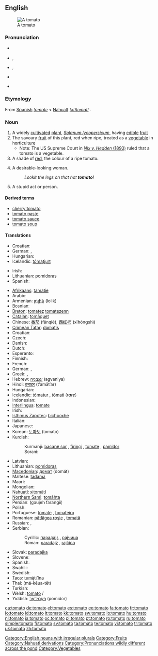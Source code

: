 {{wikipedia}}
{{also|tōmato}}
==English==

[[Image:Tomato.jpg|thumb|A tomato]]

===Pronunciation===
* {{a|Canada}} {{IPA|/təˈmɛɪtoː, təˈmætoː/}}
* {{a|UK}} {{IPA|/təˈmɑːtəʊ/}}, {{SAMPA|/t@"mA:t@U/}}
* {{a|US}} {{IPA|/təˈmeɪtoʊ/}}, {{SAMPA|/t@"meIt@U/}}
* {{audio|en-uk-tomato.ogg|Audio (UK)}}
* {{audio|en-us-tomato.ogg|Audio (US)}}
*: {{rhymes|ɑːtəʊ|eɪtəʊ}}

===Etymology===
From [[Spanish]] ''[[tomate]]'' < [[Nahuatl]] ''[[tomatl|(xi)tomātl]]''<!-- Is "(xi)" part of the Nahuatl word or does this syntax represent "'xitomatl' or 'tomatl'"? Either way, the Nahuatl word should be linked. ANSWER: Xitomatl is the large variety that we are more familiar with, and tomatl is the small tomatillo. However, some dialects of Nahuatl call even the large tomatoes tomatl. The basic form of the word is tomatl, and the prefix xi- is an augmentative. -->.

===Noun===
{{en-noun|es}}

# A widely [[cultivated]] [[plant]], ''[[Solanum lycopersicum]]'', having [[edible]] [[fruit]]
# The savoury [[fruit]] of this plant, red when ripe, treated as a [[vegetable]] in horticulture
#* Note: The US Supreme Court in [http://en.wikipedia.org/wiki/Nix_v._Hedden ''Nix v. Hedden'' (1893)] ruled that a tomato is a vegetable.
# A shade of [[red]], the colour of a ripe tomato.
# {{slang}} A desirable-looking woman.
#: ''Lookit the legs on that hot '''tomato'''!''
# {{slang}} A stupid act or person.

====Derived terms====
* [[cherry tomato]]
* [[tomato paste]]
* [[tomato sauce]]
* [[tomato soup]]

====Translations====
{{trans-top|tomato plant}}
* Croatian: {{t-|hr|rajčica|f|alt=ràjčica}}
* German: {{t+|de|Tomate|f}}, {{t+|de|Tomatenflanze|f}}
* Hungarian: {{t+|hu|paradicsom}}
* Icelandic: [[tómatjurt]] {{f}}
{{trans-mid}}
* Irish: {{t-|ga|tráta|m|xs=Irish}}
* Lithuanian: [[pomidoras]] {{m}}
* Spanish: {{t+|es|tomate|m}}
{{trans-bottom}}

{{trans-top|tomato}}
* [[Afrikaans]]: [[tamatie]]
* Arabic: {{Arab|[[بندورة]]}} {{unicode|(bandó:ra)}} {{f}}
* Armenian: [[լոլիկ]] (lolik)
* Bosnian: {{t-|bs|paradajz|m}}
* [[Breton]]: [[tomatez]] {{italbrac|collective}} [[tomatezenn]] {{f|s}}
* [[Catalan]]: [[tomàquet]] {{m}}
* Chinese: [[番茄]] (fānqié), [[西红柿]] (xīhóngshì)
* [[Crimean Tatar]]: [[domatis]]
* Croatian: {{t-|hr|rajčica|f|alt=ràjčica}}
* Czech: {{t-|cs|rajče|n}}
* Danish: {{t-|da|tomat|c}}
* Dutch: {{t+|nl|tomaat|f}}
* Esperanto: {{t+|eo|tomato|xs=Esperanto}}
* Finnish: {{t+|fi|tomaatti}}
* French: {{t+|fr|tomate|f}}
* German: {{t+|de|Tomate|f}}, {{t+|de|Paradeiser|m}}
* Greek: {{t+|el|ντομάτα|f|tr=domáta|sc=Grek}}, {{t+|el|τομάτα|f|tr=tomáta|sc=Grek}}
* Hebrew: [[עגבניה]] (agvaniya) {{f}}
* Hindi: [[टमाटर]] (t’amāt’ar) {{m}}
* Hungarian: {{t+|hu|paradicsom}}
* Icelandic: [[tómatur]] {{m}}, [[tómati]] {{m}} (''rare'')
* Indonesian: {{t+|id|tomat|xs=Indonesian}}
* [[Interlingua]]: [[tomate]]
* Irish: {{t-|ga|tráta|m|xs=Irish}}
* [[Isthmus Zapotec]]: [[bichooxhe]]
* Italian: {{t+|it|pomodoro|m}}
* Japanese: {{t+|ja|トマト|tr=tomato|sc=Jpan}}
* Korean: [[토마토]] (tomato)
* Kurdish:
*: Kurmanji: [[bacanê sor]] {{f}}, [[firingî]] {{f}}, [[tomate]] {{f}}, [[pamîdor]] {{f}}
*: Sorani: {{t|ku|ته‌ماته‌|tr=tamAta|sc=KUchar}}
{{trans-mid}}
* Latvian: {{t-|lv|tomāts|m|xs=Latvian}}
* Lithuanian: [[pomidoras]] {{m}}
* [[Macedonian]]: [[домат#Macedonian|домат]] (domát) {{m}}
* Maltese: [[tadama]] {{f}}
* Maori: {{t-|mi|tōmato|xs=Maori}}
* Mongolian: {{t+|ru|улаан лооль|tr=ulan lolj|sc=Cyrl}}
* [[Nahuatl]]: [[xitomatl|xitomātl]]
* [[Northern Sami]]: [[tomáhta]]
* Persian: {{fa-Arab|[[گوجه فرنگی]]}} (goujeh farangii)
* Polish: {{t+|pl|pomidor|m}}
* Portuguese: [[tomate]] {{m}} {{italbrac|fruit}}, [[tomateiro]] {{m}} {{italbrac|plant}}
* Romanian: [[pătlăgea roşie]] {{f}}, [[tomată]] {{f}}
* Russian: {{t+|ru|помидор|m|tr=pomidór|sc=Cyrl}}, {{t+|ru|томат|m|tr=tomát|sc=Cyrl}}
* Serbian:
*: Cyrillic: [[парадајз#Serbian|парадајз]] {{m}}, [[рајчица]] {{f}}
*: Roman: [[paradajz#Serbian|paradajz]] {{m}}, [[rajčica]] {{f}}
* Slovak: [[paradajka]] {{f}}
* Slovene: {{t+|sl|paradižnik|m}}
* Spanish: {{t+|es|tomate|m}}
* Swahili: {{t+|sw|nyanya|xs=Swahili}}
* Swedish: {{t+|sv|tomat|c}}
* [[Taos]]: [[tumą̀ti’ína]]
* Thai: {{Thai|[[มะเขือเทศ]]}} (má-kĕua-têt)
* Turkish: {{t+|tr|domates}}
* Welsh: [[#Welsh|tomato]] {{m}}/{{f}}
* Yiddish: [[פּאָמידאָר]] (pomidor) {{m}}
{{trans-bottom}}

[[Category:English nouns with irregular plurals]]
[[Category:Fruits]]
[[Category:Nahuatl derivations]]
[[Category:Pronunciations wildly different across the pond]]
[[Category:Vegetables]]

[[ca:tomato]]
[[de:tomato]]
[[el:tomato]]
[[es:tomato]]
[[eo:tomato]]
[[fa:tomato]]
[[fr:tomato]]
[[io:tomato]]
[[id:tomato]]
[[it:tomato]]
[[kk:tomato]]
[[sw:tomato]]
[[lo:tomato]]
[[hu:tomato]]
[[nl:tomato]]
[[ja:tomato]]
[[oc:tomato]]
[[pl:tomato]]
[[pt:tomato]]
[[ro:tomato]]
[[ru:tomato]]
[[simple:tomato]]
[[fi:tomato]]
[[sv:tomato]]
[[ta:tomato]]
[[te:tomato]]
[[vi:tomato]]
[[tr:tomato]]
[[uk:tomato]]
[[zh:tomato]]